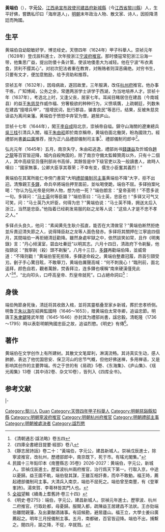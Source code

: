 {{明清人物信息框
| 姓名 = 黃端伯
| 原名 = 
| 圖片名稱=  
| 圖片大小 = 220px
| 圖片說明 =  
| 最高職務 = 禮部儀制司主事
| 國家 = 大明
| 爵位 =
| 籍貫 = [[江西承宣布政使司|江西承宣布政使司]][[建昌府|建昌府]][[新城縣|新城縣]]
| 族裔 =  
| 旗籍 =  
| 字號 =  字元公
| 諡號 = 烈愍（清乾隆年間追諡）
| 出生日期 = 生年不詳
| 出生地點 =
| 逝世日期 =  弘光元年（1645年）
| 逝世地點 =  南京
| 墓葬 = 
| 配偶 =  
| 親屬 = 
| 出身 = 
* 天啓四年甲子科舉人
* 崇禎元年戊辰科進士出身
| 經歷 = 
| 著作 =  
}}

'''黃端伯'''（{{bd|？||1645年|catIdx=Huang黄}}），字'''元公'''，[[江西承宣布政使司|江西承宣布政使司]][[建昌府|建昌府]][[新城縣|新城縣]]（今[[江西省|江西省]][[黎川縣|黎川縣]]）人，生平好佛，嘗鐫私印曰「海岸道人」，[[明朝|明朝]]末年政治人物、散文家、诗人，因拒降清廷而殉國。

==生平==
黄端伯自幼聪敏好学，博览经史。天啓四年（1624年）甲子科舉人。崇祯元年（1628年）登戊辰科進士，次年授浙江[[宁波府|宁波府]][[推官|推官]]。那时倭寇常犯浙江沿海一带，他集思广益，提出防倭十条计策，使该地倭患大为减轻。他在宁波“布衣素食，货利不撄其心”。对初次犯法者重在教育，对贿赂者则深恶痛绝。对穷书生，只要有文才，便加意勉励，给予资助和推荐。

崇祯五年（1632年），因母病故，遂回故里，三年服满，改任[[杭州府|杭州府]]推官。他办事干练，广知博闻，公务之余，常邀两浙学士讲学于西湖，为当地培养人才。崇祯十年（1637年），考选北上时，又逢父丧，居家七年。耳闻目睹居住在建昌（今南城县）的益王[[朱慈炱|朱慈炱]]作威作福、穷奢极欲的种种行为，义愤填膺，上疏朝廷，列数朱在建昌“擅增兵甲”，“擅增民词，批行郡县，骗害良民”等恶行。结果，反被朱慈炱诬谄为离间亲藩。黄端伯于愤怒中弃官为僧，避居庐山。

崇祯十七年（1644年），闖王[[李自成|李自成]]陷北京，崇禎帝自缢。鎮守山海關的遼東總兵[[吳三桂|吳三桂]]引清兵入關，福王[[朱由崧|朱由崧]]即於南京稱帝，黄端伯面北働哭，盼為國效力。經禮部尚書[[姜曰廣|姜曰廣]]推荐，授为正六品禮部儀制司主事<ref>《清朝通志·諡法略》卷五四</ref>、禮部儀制司郎中<ref>《四庫全書總目提要·經部》卷八</ref>。

弘光元年（1645年）五月，南京失守，朱由崧逃逸，禮部尚书[[錢謙益|錢謙益]]及忻城伯[[趙之龍|趙之龍]]等百官皆迎降，城内自殺殉国的，除了南京守備太監韓贊周以外，只有十二個人，其中高级官员僅刑部尚书高倬，其餘皆是中下级官吏以及一般讀書人，故時人嘆曰：“國家無事，公卿大臣享其尊荣；不幸有变，儒生小臣奮其義烈！”

黄端伯在其寓所能仁寺傍门書寫“大明[[禮部|禮部]][[儀制司|儀制司]][[主事|主事]]黄端伯不降”大字，拒不出迎。清豫親王[[多鐸|多鐸]]，命兵卒將端伯押至面前，並吆喝使跪，端伯不屈。多铎拍案叱喝：“你认为弘光帝是何种人物，想为他一死？”端伯朗言：“皇帝圣明！”不愿多说一句。多铎问：“[[马士英|马士英]]何等臣屬？”端伯答曰：“马士英，忠臣也！”多铎又可气又可笑，问：“马士英乃大奸臣，何得为忠？”黄端伯说：“马士英不降，拥送太后入浙江，当然是忠臣。”他指着已经剃发易服的赵之龙等人说：“这些人才是不忠不孝之人。”

多铎点头良久，他问：“素闻黄先生耿介孤直，能否在大清做官？”黄端伯断然拒绝並斥責迎清失節之人，说得降臣赵之龙等人面色發赤。多铎将其關押在江寧逾四個月，其間端伯一再拒絕清廷勸降。雖然身處牢獄之中，依然談笑如常，且作《明夷錄》言：“丹心倾漢室，碧血吐秦廷”以明其志。六月十四日，清政府下令剃髮，他指頸说：“我寧剃（殺）頭不剃髮”。八月十三日，[[多鐸|多鐸]]再勸端伯降，並威脅道：“不降则戳！”黄端伯誓死拒降，多鐸遂命殺之。黄端伯整肅冠履，昂首引頸受刃。劊子手心驚目眩，不敢舉刀，黄端伯厲聲高喊：“何不刺我心！”臨刑前，面北遥拜，颜色自若，觀者萬餘，焚香拜泣，连多鐸也嘆稱“南來硬漢僅見此人”<ref>《靜志居詩話》卷二十：“黃端伯，字元公，建昌新城人。崇禎戊辰進士，除寧波推官，改杭州，歷禮部郎中，南京既下，死于市。有瑤光閣集。”</ref><ref>民國十三年鉛印本《南豐縣志·35卷》2026-2027：黄端伯，字元公，新城人。崇禎戊辰進士。歷甯波杭州兩府推官，治行爲天下第一。行取入京，中途以憂歸。益王圖不軌，端伯發其謀，王雖互相訐奏，而卒不敢動。福王時，薦起禮部儀制司主事。大清兵入南京，端伯不屈死之。端伯曾至南豐，有《登軍峯詩》。湯來賀、李蕚林皆其門人也。</ref>，“北向叩头，口呼高皇帝、烈皇帝就死”。口占絕命詞曰<ref>[[全祖望|全祖望]]輯《續甬上耆舊詩·卷三十四》</ref>：

{{Quote|對面絕商量，獨露金剛王。<br>割截无嗔恨，刀山是道场。}}

==身後==
端伯殉節身死後，清廷将其收斂入棺，並将其靈柩叠至家乡新城，葬於忠孝桥侧。明鲁王[[朱以海|朱以海]]在紹興監國時（1646～1653），赠黄端伯太常寺卿，追谥忠節。明唐王[[朱聿鍵|朱聿鍵]]隆武年間（1645-1646）亦封其为禮部尚書，諡忠毅。清乾隆（1736～1795）時以表彰明朝殉國忠臣之故，追谥烈愍。《明史》有傳<ref>《明史·卷275》：端伯，字元公，建昌新城人。崇禎元年進士。歷寧波、杭州二府推官。行取赴都，母憂歸。服闋入都，疏陳益王居建昌不法狀。王亦劾端伯離間親藩，及出妻酗酒諸事。有詔候勘，避居廬山。福王立，大學士姜曰廣薦起之。明年三月授儀制主事。五月，南都破，百官皆迎降。端伯不出，捕繫之。閱四月，諭之降，不從，卒就戮。</ref>。

==著作==
黄端伯在文学创作上有所建树。其散文文笔犀利，淋漓流畅。其诗真实生动，感人肺腑，表达了他忧国思安、保卫河山的忠节气概，但他好佛迷禅，多用禅语，又是影响其创作的主要弊端。传之于世的有《易疏》5卷、《东海集》、《庐山集》、《瑶光阁集》13卷（其中诗2卷、杂文10卷），皆列入《四库全书》。

==参考文献==
{{reflist}}

{{start box}}
{{s-off}}
{{s-before|[[許應弦|許應弦]]}}
{{s-title|明朝慈谿縣知縣|崇禎年間<br><small>（署任）</small>}}
{{s-after|[[汪偉_(崇禎進士)|汪偉]]}}
|-
{{s-before|[[楊卓然|楊卓然]]}}
{{s-title|明朝杭州府推官|1634年－1637年}}
{{s-after|[[王猷_(崇禎進士)|王猷]]}}
{{end box}}

{{崇禎元年戊辰科殿試金榜}}
{{明清之际江西诸子}}

{{Authority control}}

{{DEFAULTSORT:Huang黄}}
[[Category:黎川人|Category:黎川人]]
[[Category:黄姓|Duan]]
[[Category:天啓四年甲子科舉人|Category:天啓四年甲子科舉人]]
[[Category:明朝慈谿縣知縣|Category:明朝慈谿縣知縣]]
[[Category:明朝寧波府推官|Category:明朝寧波府推官]]
[[Category:明朝杭州府推官|Category:明朝杭州府推官]]
[[Category:明朝禮部主事|Category:明朝禮部主事]]
[[Category:明朝被處決者|Category:明朝被處決者]]
[[Category:諡烈愍|Category:諡烈愍]]